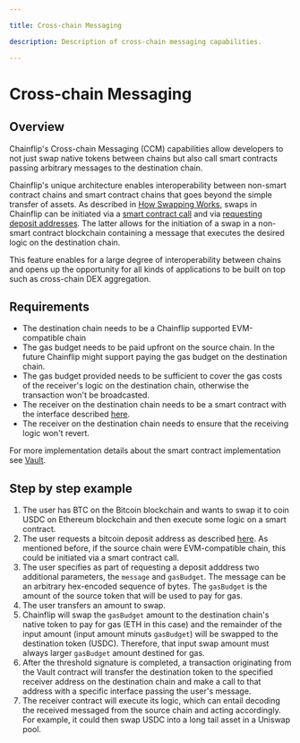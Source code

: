 ```yaml
---

title: Cross-chain Messaging

description: Description of cross-chain messaging capabilities.

---
```



# Cross-chain Messaging

## Overview

Chainflip's Cross-chain Messaging (CCM) capabilities allow developers to not just swap native tokens between chains but also call smart contracts passing arbitrary messages to the destination chain.

Chainflip's unique architecture enables interoperability between non-smart contract chains and smart contract chains that goes beyond the simple transfer of assets. As described in [How Swapping Works](how-swapping-works.md), swaps in Chainflip can be initiated via a [smart contract call](evm-integration/vault-swaps.md) and via [requesting deposit addresses](javascript-sdk/swap-assets/request-deposit-address.md). The latter allows for the initiation of a swap in a non-smart contract blockchain containing a message that executes the desired logic on the destination chain.

This feature enables for a large degree of interoperability between chains and opens up the opportunity for all kinds of applications to be built on top such as cross-chain DEX aggregation.


## Requirements

- The destination chain needs to be a Chainflip supported EVM-compatible chain
- The gas budget needs to be paid upfront on the source chain. In the future Chainflip might support paying the gas budget on the destination chain.
- The gas budget provided needs to be sufficient to cover the gas costs of the receiver's logic on the destination chain, otherwise the transaction won't be broadcasted.
- The receiver on the destination chain needs to be a smart contract with the interface described [here](evm-integration/vault-swaps.md#receive-a-destination-asset-and-contract-call).
- The receiver on the destination chain needs to ensure that the receiving logic won't revert.

For more implementation details about the smart contract implementation see [Vault](evm-integration/vault-swaps.md).


## Step by step example

1. The user has BTC on the Bitcoin blockchain and wants to swap it to coin USDC on Ethereum blockchain and then execute some logic on a smart contract.
2. The user requests a bitcoin deposit address as described [here](javascript-sdk/swap-assets/request-deposit-address.md#requestdepositaddress--cross-chain-messaging-ccm). As mentioned before, if the source chain were EVM-compatible chain, this could be initiated via a smart contract call.
3. The user specifies as part of requesting a deposit adddress two additional parameters, the `message` and `gasBudget`. The message can be an arbitrary hex-encoded sequence of bytes. The `gasBudget` is the amount of the source token that will be used to pay for gas. 
4. The user transfers an amount to swap.
5. Chainflip will swap the `gasBudget` amount to the destination chain's native token to pay for gas (ETH in this case) and the remainder of the input amount (input amount minuts `gasBudget`) will be swapped to the destination token (USDC). Therefore, that input swap amount must always larger `gasBudget` amount destined for gas.
6. After the threshold signature is completed, a transaction originating from the Vault contract will transfer the destination token to the specified receiver address on the destination chain and make a call to that address with a specific interface passing the user's message.
7. The receiver contract will execute its logic, which can entail decoding the received messaged from the source chain and acting accordingly. For example, it could then swap USDC into a long tail asset in a Uniswap pool.